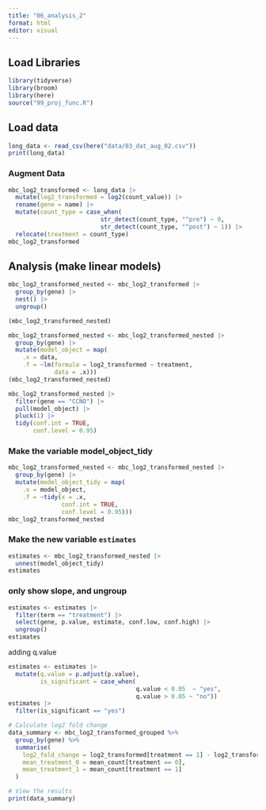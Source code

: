 ```yaml
---
title: "06_analysis_2"
format: html
editor: visual
---
```


## Load Libraries

```r
library(tidyverse)
library(broom)
library(here)
source("99_proj_func.R")
```

## Load data

```r
long_data <- read_csv(here("data/03_dat_aug_02.csv"))
print(long_data)
```

### Augment Data

```r

mbc_log2_transformed <- long_data |>
  mutate(log2_transformed = log2(count_value)) |>
  rename(gene = name) |> 
  mutate(count_type = case_when(
                          str_detect(count_type, "^pre") ~ 0,
                          str_detect(count_type, "^post") ~ 1)) |> 
  relocate(treatment = count_type)
mbc_log2_transformed
```

## Analysis (make linear models)

```r
mbc_log2_transformed_nested <- mbc_log2_transformed |> 
  group_by(gene) |> 
  nest() |> 
  ungroup()

(mbc_log2_transformed_nested)
```

```r
mbc_log2_transformed_nested <- mbc_log2_transformed_nested |> 
  group_by(gene) |> 
  mutate(model_object = map(
    .x = data,
    .f = ~lm(formula = log2_transformed ~ treatment,
             data = .x)))
(mbc_log2_transformed_nested)
```

```r
mbc_log2_transformed_nested |>
  filter(gene == "CCNO") |>
  pull(model_object) |> 
  pluck(1) |> 
  tidy(conf.int = TRUE,
       conf.level = 0.95)
```

### Make the variable model_object_tidy

```r
mbc_log2_transformed_nested <- mbc_log2_transformed_nested |> 
  group_by(gene) |> 
  mutate(model_object_tidy = map(
    .x = model_object,
    .f = ~tidy(x = .x,
               conf.int = TRUE,
               conf.level = 0.95)))
mbc_log2_transformed_nested
```

### Make the new variable **`estimates`**

```r
estimates <- mbc_log2_transformed_nested |> 
  unnest(model_object_tidy)
estimates
```

### only show slope, and ungroup

```r
estimates <- estimates |> 
  filter(term == "treatment") |> 
  select(gene, p.value, estimate, conf.low, conf.high) |> 
  ungroup()
estimates
```

adding q.value

```r
estimates <- estimates |> 
  mutate(q.value = p.adjust(p.value),
         is_significant = case_when(
                                    q.value < 0.05  ~ "yes", 
                                    q.value > 0.05 ~ "no"))
estimates |> 
  filter(is_significant == "yes")
```

```r
# Calculate log2 fold change
data_summary <- mbc_log2_transformed_grouped %>%
  group_by(gene) %>%
  summarise(
    log2_fold_change = log2_transformed[treatment == 1] - log2_transformed[treatment == 0],
    mean_treatment_0 = mean_count[treatment == 0],
    mean_treatment_1 = mean_count[treatment == 1]
  )

# View the results
print(data_summary)
```
